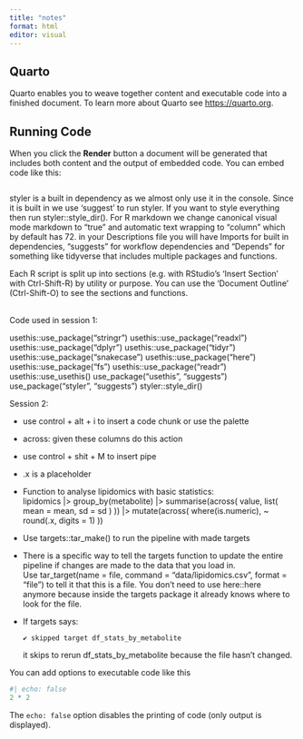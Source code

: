 ```yaml
---
title: "notes"
format: html
editor: visual
---
```


## Quarto

Quarto enables you to weave together content and executable code into a
finished document. To learn more about Quarto see <https://quarto.org>.

## Running Code

When you click the **Render** button a document will be generated that
includes both content and the output of embedded code. You can embed
code like this:

```r
 
```

styler is a built in dependency as we almost only use it in the console.
Since it is built in we use 'suggest' to run styler. If you want to
style everything then run styler::style_dir(). For R markdown we change
canonical visual mode markdown to "true" and automatic text wrapping to
"column" which by default has 72. in your Descriptions file you will
have Imports for built in dependencies, "suggests" for workflow
dependencies and "Depends" for something like tidyverse that includes
multiple packages and functions.

Each R script is split up into sections (e.g. with RStudio's 'Insert
Section' with Ctrl-Shift-R) by utility or purpose. You can use the
'Document Outline' (Ctrl-Shift-O) to see the sections and functions.

\
Code used in session 1:

usethis::use_package("stringr") usethis::use_package("readxl")
usethis::use_package("dplyr") usethis::use_package("tidyr")
usethis::use_package("snakecase") usethis::use_package("here")
usethis::use_package("fs") usethis::use_package("readr")
usethis::use_usethis() use_package("usethis", "suggests")
use_package("styler", "suggests") styler::style_dir()

Session 2:

-   use control + alt + i to insert a code chunk or use the palette

-   across: given these columns do this action

-   use control + shit + M to insert pipe

-   .x is a placeholder

-   Function to analyse lipidomics with basic statistics:\
    lipidomics \|\> group_by(metabolite) \|\> summarise(across( value,
    list( mean = mean, sd = sd ) )) \|\> mutate(across(
    where(is.numeric), \~ round(.x, digits = 1) ))

-   Use targets::tar_make() to run the pipeline with made targets

-   There is a specific way to tell the targets function to update the
    entire pipeline if changes are made to the data that you load in. \
    Use tar_target(name = file, command = "data/lipidomics.csv", format
    = "file") to tell it that this is a file. You don't need to use
    here::here anymore because inside the targets package it already
    knows where to look for the file.

-   If targets says:

    ```         
    ✔ skipped target df_stats_by_metabolite
    ```

    it skips to rerun df_stats_by_metabolite because the file hasn't
    changed.

You can add options to executable code like this

```r
#| echo: false
2 * 2
```

The `echo: false` option disables the printing of code (only output is
displayed).
